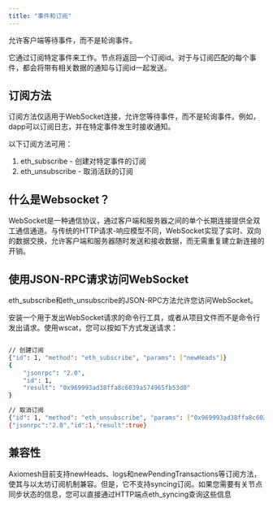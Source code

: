 ```yaml
---
title: "事件和订阅"
---
```



允许客户端等待事件，而不是轮询事件。

它通过订阅特定事件来工作。节点将返回一个订阅id。对于与订阅匹配的每个事件，都会将带有相关数据的通知与订阅id一起发送。

## 订阅方法
订阅方法仅适用于WebSocket连接，允许您等待事件，而不是轮询事件。例如，dapp可以订阅日志，并在特定事件发生时接收通知。

以下订阅方法可用：

1. eth_subscribe - 创建对特定事件的订阅
2. eth_unsubscribe - 取消活跃的订阅


## 什么是Websocket？
WebSocket是一种通信协议，通过客户端和服务器之间的单个长期连接提供全双工通信通道。与传统的HTTP请求-响应模型不同，WebSocket实现了实时、双向的数据交换，允许客户端和服务器随时发送和接收数据，而无需重复建立新连接的开销。

## 使用JSON-RPC请求访问WebSocket
eth_subscribe和eth_unsubscribe的JSON-RPC方法允许您访问WebSocket。

安装一个用于发出WebSocket请求的命令行工具，或者从项目文件而不是命令行发出请求。使用wscat，您可以按如下方式发送请求：
```bash Example Request

// 创建订阅
{"id": 1, "method": "eth_subscribe", "params": ["newHeads"]}
{
    "jsonrpc": "2.0",
    "id": 1,
    "result": "0x969993ad38ffa8c6039a574965fb53d0"
}

// 取消订阅
{"id": 1, "method": "eth_unsubscribe", "params": ["0x969993ad38ffa8c6039a574965fb53d0"]}
{"jsonrpc":"2.0","id":1,"result":true}

```

## 兼容性
Axiomesh目前支持newHeads、logs和newPendingTransactions等订阅方法，使其与以太坊订阅机制兼容。但是，它不支持syncing订阅。如果您需要有关节点同步状态的信息，您可以直接通过HTTP端点eth_syncing查询这些信息



